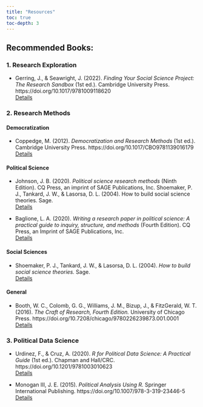 ```yaml
---
title: "Resources"
toc: true
toc-depth: 3
---
```



## Recommended Books:

### 1. Research Exploration

- Gerring, J., & Seawright, J. (2022). *Finding Your Social Science Project: The Research Sandbox* (1st ed.). Cambridge University Press. https://doi.org/10.1017/9781009118620  
[Details](https://doi.org/10.1017/9781009118620)


### 2. Research Methods

#### Democratization
- Coppedge, M. (2012). *Democratization and Research Methods* (1st ed.). Cambridge University Press. https://doi.org/10.1017/CBO9781139016179  
[Details](https://doi.org/10.1017/CBO9781139016179)

#### Political Science

- Johnson, J. B. (2020). *Political science research methods* (Ninth Edition). CQ Press, an imprint of SAGE Publications, Inc.
Shoemaker, P. J., Tankard, J. W., & Lasorsa, D. L. (2004). How to build social science theories. Sage.  
[Details](https://us.sagepub.com/en-us/nam/political-science-research-methods/book257383)

- Baglione, L. A. (2020). *Writing a research paper in political science: A practical guide to inquiry, structure, and methods* (Fourth Edition). CQ Press, an Imprint of SAGE Publications, Inc.  
[Details](https://us.sagepub.com/en-us/nam/writing-a-research-paper-in-political-science/book249472)

#### Social Sciences

- Shoemaker, P. J., Tankard, J. W., & Lasorsa, D. L. (2004). *How to build social science theories.* Sage.  
[Details](https://us.sagepub.com/en-us/nam/how-to-build-social-science-theories/book225356)


#### General

- Booth, W. C., Colomb, G. G., Williams, J. M., Bizup, J., & FitzGerald, W. T. (2016). *The Craft of Research, Fourth Edition.* University of Chicago Press. https://doi.org/10.7208/chicago/9780226239873.001.0001  
[Details](https://doi.org/10.7208/chicago/9780226239873.001.0001)


### 3. Political Data Science

- Urdinez, F., & Cruz, A. (2020). *R for Political Data Science: A Practical Guide* (1st ed.). Chapman and Hall/CRC. https://doi.org/10.1201/9781003010623  
[Details](https://doi.org/10.1201/9781003010623)


- Monogan III, J. E. (2015). *Political Analysis Using R.* Springer International Publishing. https://doi.org/10.1007/978-3-319-23446-5  
[Details](https://doi.org/10.1007/978-3-319-23446-5)

